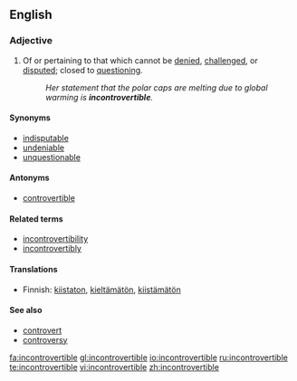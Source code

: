 ==English==
===Adjective===
{{en-adj}}
#Of or pertaining to that which cannot be [[denied]], [[challenged]], or [[disputed]]; closed to [[question]]ing.
#:''Her statement that the polar caps are melting due to global warming is '''incontrovertible'''.''

====Synonyms====
*[[indisputable]]
*[[undeniable]]
*[[unquestionable]]

====Antonyms====
*[[controvertible]]

====Related terms====
*[[incontrovertibility]]
*[[incontrovertibly]]

====Translations====
*Finnish: [[kiistaton]], [[kieltämätön]], [[kiistämätön]]

====See also====
*[[controvert]]
*[[controversy]]

[[fa:incontrovertible]]
[[gl:incontrovertible]]
[[io:incontrovertible]]
[[ru:incontrovertible]]
[[te:incontrovertible]]
[[vi:incontrovertible]]
[[zh:incontrovertible]]